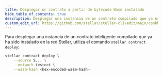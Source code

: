 ```yaml
---
title: Desplegar un contrato a partir de bytecode Wasm instalado
hide_table_of_contents: true
description: Desplegar una instancia de un contrato compilado que ya está instalado en la red
custom_edit_url: https://github.com/stellar/stellar-cli/edit/main/cookbook/deploy-contract.mdx
---
```


Para desplegar una instancia de un contrato inteligente compilado que ya ha sido instalado en la red Stellar, utiliza el comando `stellar contract deploy`:

```bash
stellar contract deploy \
    --source S... \
    --network testnet \
    --wasm-hash <hex-encoded-wasm-hash>
```
